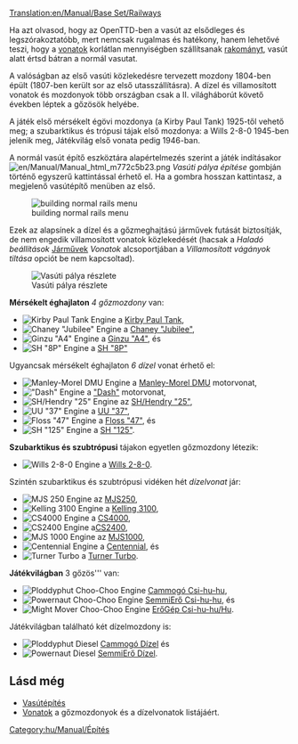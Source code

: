 [[Translation:en/Manual/Base Set/Railways]]
{{hu/Manual/Base Set/Vasúti pálya típusai}}

Ha azt olvasod, hogy az OpenTTD-ben a vasút az elsődleges és legszórakoztatóbb, mert nemcsak rugalmas és hatékony, hanem lehetővé teszi, hogy a [[hu/Manual/Vonatok|vonatok]] korlátlan mennyiségben szállítsanak [[hu/Manual/Rakomány|rakományt]], vasút alatt értsd bátran a normál vasutat.

A valóságban az első vasúti közlekedésre tervezett mozdony 1804-ben épült (1807-ben került sor az első utasszállításra). A dízel és villamosított vonatok és mozdonyok több országban csak a II. világháborút követő években léptek a gőzösök helyébe.

A játék első mérsékelt égövi mozdonya (a Kirby Paul Tank) 1925-től vehető meg; a szubarktikus és trópusi tájak első mozdonya: a Wills 2-8-0 1945-ben jelenik meg, Játékvilág első vonata pedig 1946-ban.

A normál vasút építő eszköztára alapértelmezés szerint a játék indításakor [[File:en/Manual/Manual html m772c5b23.png]] ''Vasúti pálya építése'' gombján történő egyszerű kattintással érhető el. Ha a gombra hosszan kattintasz, a megjelenő vasútépítő menüben  az első.

[[File:hu/Manual/Openttd-rail1.png|none|building normal rails menu]]

Ezek az alapsínek a dízel és a gőzmeghajtású járművek futását biztosítják, de nem  engedik villamosított vonatok közlekedését (hacsak a ''Haladó beállítások'' [[hu/Haladó beállítások/Járművek#villamositott-vaganyok-letiltasa|Járművek]] ''Vonatok'' alcsoportjában a ''Villamosított vágányok tiltása'' opciót be nem kapcsoltad). 

[[File:en/Manual/Base Set/Railway.png|none|frame|Vasúti pálya részlete]]

'''Mérsékelt éghajlaton''' ''4 gőzmozdony'' van:
*[[File:en/Manual/Base Set/Trains/Kirbypaultank.png|Kirby Paul Tank Engine]] a [[hu/Manual/Base Set/Trains/Kirby Paul Tank|Kirby Paul Tank]], 
*[[File:en/Manual/Base Set/Trains/Chaneyjubilee.png|Chaney "Jubilee" Engine]] a [[hu/Manual/Base Set/Trains/Chaney "Jubilee"|Chaney "Jubilee"]],
*[[File:en/Manual/Base Set/Trains/Ginzua4.png|Ginzu "A4" Engine]] a [[hu/Manual/Base Set/Trains/Ginzu "A4"|Ginzu "A4"]], és
*[[File:en/Manual/Base Set/Trains/Sh8p.png|SH "8P" Engine]] a [[hu/Manual/Base Set/Trains/SH "8P"|SH "8P"]]
Ugyancsak mérsékelt éghajlaton ''6 dízel'' vonat érhető el:
*[[File:en/Manual/Base Set/Trains/Manleymoreldmu.png|Manley-Morel DMU Engine]] a [[hu/Manual/Base Set/Trains/Manley-Morel DMU|Manley-Morel DMU]] motorvonat, 
*[[File:en/Manual/Base Set/Trains/Dash.png|"Dash" Engine]] a [[hu/Manual/Base Set/Trains/Dash|"Dash"]] motorvonat,
*[[File:en/Manual/Base Set/Trains/Shhendry25.png|SH/Hendry "25" Engine]] az [[hu/Manual/Base Set/Trains/Hendry "25"|SH/Hendry "25"]],
*[[File:en/Manual/Base Set/Trains/Uu37.png|UU "37" Engine]] a [[hu/Manual/Base Set/Trains/UU "37"|UU "37"]],
*[[File:en/Manual/Base Set/Trains/Floss47.png|Floss "47" Engine]] a [[hu/Manual/Base Set/Trains/Floss "47"|Floss "47"]], és
*[[File:en/Manual/Base Set/Trains/Sh125.png|SH "125" Engine]] a [[hu/Manual/Base Set/Trains/SH "125"|SH "125"]].


'''Szubarktikus és szubtrópusi''' tájakon egyetlen gőzmozdony létezik:
*[[File:en/Manual/Base Set/Trains/Wills280.png|Wills 2-8-0 Engine]] a [[hu/Manual/Base Set/Trains/Wills 2-8-0|Wills 2-8-0]].
Szintén szubarktikus és szubtrópusi vidéken hét ''dízelvonat'' jár:
*[[File:en/Manual/Base Set/Trains/Mjs250.png|MJS 250 Engine]] az [[hu/Manual/Base Set/Trains/MJS250|MJS250]],
*[[File:en/Manual/Base Set/Trains/Kelling3100.png|Kelling 3100 Engine]] a [[hu/Manual/Base Set/Trains/Kelling 3100|Kelling 3100]],
*[[File:en/Manual/Base Set/Trains/Cs4000.png|CS4000 Engine]] a [[hu/Manual/Base Set/Trains/CS4000|CS4000]],
*[[File:en/Manual/Base Set/Trains/Cs2400.png|CS2400 Engine]] a[[hu/Manual/Base Set/Trains/CS2400|CS2400]],
*[[File:en/Manual/Base Set/Trains/Mjs1000.png|MJS 1000 Engine]] az [[hu/Manual/Base Set/Trains/MJS 1000|MJS1000]],
*[[File:en/Manual/Base Set/Trains/Centennial.png|Centennial Engine]] a [[Centennial/Hu>|Centennial]], és
*[[File:en/Manual/Base Set/Trains/Turnerturbo.png|Turner Turbo]] a [[hu/Manual/Base Set/Trains/Turner Turbo|Turner Turbo]].


'''Játékvilágban''' 3 gőzös''' van:

*[[File:en/Manual/Base Set/Trains/Ploddyphutchoochoo.png|Ploddyphut Choo-Choo Engine]] [[hu/Cammogó Csi-hu-hu|Cammogó Csi-hu-hu]],
*[[File:en/Manual/Base Set/Trains/Powernautchoochoo.png|Powernaut Choo-Choo Engine]] [[hu/SemmiErő Csi-hu-hu|SemmiErő Csi-hu-hu]], és
*[[File:en/Manual/Base Set/Trains/Mightymoverchoochoo.png|Might Mover Choo-Choo Engine]] [[hu/ErőGép Csi-hu-hu|ErőGép Csi-hu-hu/Hu]].
Játékvilágban található két dízelmozdony is:
*[[File:en/Manual/Base Set/Trains/Ploddyphutdiesel.png|Ploddyphut Diesel]] [[hu/Cammogó Dízel|Cammogó Dízel]] és
*[[File:en/Manual/Base Set/Trains/Powernautdiesel.png|Powernaut Diesel]] [[hu/SemmiErő Dízel|SemmiErő Dízel]].

==Lásd még==
*[[hu/Manual/Vasútépítés|Vasútépítés]]
*[[hu/Manual/Vonatok|Vonatok]] a gőzmozdonyok és a dízelvonatok listájáért.

[[Category:hu/Manual/Építés]]